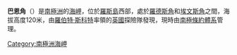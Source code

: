 {{coord|77|35|S|166|14|E|display=title}}

'''巴恩角'''（{{lang-en|Cape Barne}}）是[[南極洲|南極洲]]的[[海岬|海岬]]，位於[[羅斯島|羅斯島]]西部，處於[[羅德斯角|羅德斯角]]和[[埃文斯角|埃文斯角]]之間，海拔高度120米，由[[羅伯特·斯科特|羅伯特·斯科特]]率領的[[英國|英國]]探險隊發現，現時由[[南極條約體系|南極條約體系]]管理。

{{DEFAULTSORT:Cape Barne}}
[[Category:南極洲海岬|Category:南極洲海岬]]


{{RossIsland-geo-stub}}